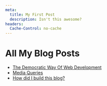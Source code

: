 ```yaml
---
meta:
  title: My First Post
  description: Isn't this awesome?
headers:
  Cache-Control: no-cache
---
```


# All My Blog Posts

- [The Democratic Way Of Web Development](/blog/web-democratic)
- [Media Queries](/blog/media-queries)
- [How did I build this blog?](/blog/website)
